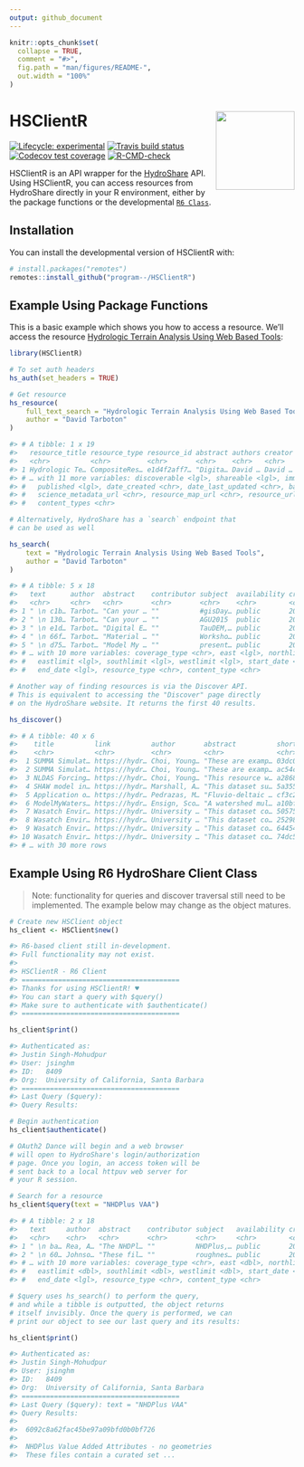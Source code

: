 ```yaml
---
output: github_document
---
```


<!-- README.md is generated from README.Rmd. Please edit that file -->

```r
knitr::opts_chunk$set(
  collapse = TRUE,
  comment = "#>",
  fig.path = "man/figures/README-",
  out.width = "100%"
)
```

# HSClientR <a href='https://github.com/program--/HSClientR'><img src='man/figures/logo.png' align="right" height="139" /></a>

<!-- badges: start -->
[![Lifecycle: experimental](https://img.shields.io/badge/lifecycle-experimental-orange.svg)](https://www.tidyverse.org/lifecycle/#experimental)
[![Travis build status](https://travis-ci.com/program--/HSClientR.svg?branch=master)](https://travis-ci.com/program--/HSClientR)
[![Codecov test coverage](https://codecov.io/gh/program--/HSClientR/branch/master/graph/badge.svg)](https://codecov.io/gh/program--/HSClientR)
[![R-CMD-check](https://github.com/program--/HSClientR/workflows/R-CMD-check/badge.svg)](https://github.com/program--/HSClientR/actions)
<!-- [![CRAN status](https://www.r-pkg.org/badges/version/HSClientR)](https://CRAN.R-project.org/package=HSClientR) -->
<!-- badges: end -->

HSClientR is an API wrapper for the [HydroShare](https://www.hydroshare.org) API.
Using HSClientR, you can access resources from HydroShare directly in your R environment,
either by the package functions or the developmental [`R6 Class`](https://r6.r-lib.org/reference/R6Class.html). 

## Installation

You can install the developmental version of HSClientR with:

``` r
# install.packages("remotes")
remotes::install_github("program--/HSClientR")
```

## Example Using Package Functions

This is a basic example which shows you how to access a resource. We'll access the resource
[Hydrologic Terrain Analysis Using Web Based Tools](https://www.hydroshare.org/resource/e1d4f2aff7d84f79b901595f6ea48368/):

```r
library(HSClientR)

# To set auth headers
hs_auth(set_headers = TRUE)

# Get resource
hs_resource(
    full_text_search = "Hydrologic Terrain Analysis Using Web Based Tools",
    author = "David Tarboton"
)

#> # A tibble: 1 x 19
#>   resource_title resource_type resource_id abstract authors creator doi   public
#>   <chr>          <chr>         <chr>       <chr>    <chr>   <chr>   <lgl> <lgl> 
#> 1 Hydrologic Te… CompositeRes… e1d4f2aff7… "Digita… David … David … NA    TRUE  
#> # … with 11 more variables: discoverable <lgl>, shareable <lgl>, immutable <lgl>,
#> #   published <lgl>, date_created <chr>, date_last_updated <chr>, bag_url <chr>,
#> #   science_metadata_url <chr>, resource_map_url <chr>, resource_url <chr>,
#> #   content_types <chr>

# Alternatively, HydroShare has a `search` endpoint that
# can be used as well

hs_search(
    text = "Hydrologic Terrain Analysis Using Web Based Tools",
    author = "David Tarboton"
)

#> # A tibble: 5 x 18
#>   text      author  abstract    contributor subject  availability created modified
#>   <chr>     <chr>   <chr>       <chr>       <chr>    <chr>        <chr>   <chr>   
#> 1 " \n c1b… Tarbot… "Can your … ""          #gisDay… public       2015-1… 2015-11…
#> 2 " \n 130… Tarbot… "Can your … ""          AGU2015  public       2015-1… 2015-12…
#> 3 " \n e1d… Tarbot… "Digital E… ""          TauDEM,… public       2018-0… 2018-04…
#> 4 " \n 66f… Tarbot… "Material … ""          Worksho… public       2016-0… 2016-07…
#> 5 " \n d75… Tarbot… "Model My … ""          present… public       2018-0… 2018-04…
#> # … with 10 more variables: coverage_type <chr>, east <lgl>, northlimit <lgl>,
#> #   eastlimit <lgl>, southlimit <lgl>, westlimit <lgl>, start_date <lgl>,
#> #   end_date <lgl>, resource_type <chr>, content_type <chr>

# Another way of finding resources is via the Discover API.
# This is equivalent to accessing the "Discover" page directly
# on the HydroShare website. It returns the first 40 results.

hs_discover()

#> # A tibble: 40 x 6
#>    title          link          author       abstract          short_id   metadata
#>    <chr>          <chr>         <chr>        <chr>             <chr>      <list>  
#>  1 SUMMA Simulat… https://hydr… Choi, Young… "These are examp… 03dc01d36… <tibble…
#>  2 SUMMA Simulat… https://hydr… Choi, Young… "These are examp… ac54c8046… <tibble…
#>  3 NLDAS Forcing… https://hydr… Choi, Young… "This resource w… a28685d2d… <tibble…
#>  4 SHAW model in… https://hydr… Marshall, A… "This dataset su… 5a355d673… <tibble…
#>  5 Application o… https://hydr… Pedrazas, M… "Fluvio-deltaic … cf3c26339… <tibble…
#>  6 ModelMyWaters… https://hydr… Ensign, Sco… "A watershed mul… a10bfc16d… <tibble…
#>  7 Wasatch Envir… https://hydr… University … "This dataset co… 5057577e8… <tibble…
#>  8 Wasatch Envir… https://hydr… University … "This dataset co… 252980b3b… <tibble…
#>  9 Wasatch Envir… https://hydr… University … "This dataset co… 6445418c7… <tibble…
#> 10 Wasatch Envir… https://hydr… University … "This dataset co… 74dc57ed7… <tibble…
#> # … with 30 more rows
```

## Example Using R6 HydroShare Client Class

> Note: functionality for queries and discover traversal
> still need to be implemented. The example below may change
> as the object matures.

```r
# Create new HSClient object
hs_client <- HSClient$new()

#> R6-based client still in-development.
#> Full functionality may not exist.
#> 
#> HSClientR - R6 Client
#> =======================================
#> Thanks for using HSClientR! ♥
#> You can start a query with $query()
#> Make sure to authenticate with $authenticate()
#> =======================================

hs_client$print()

#> Authenticated as:
#> Justin Singh-Mohudpur
#> User: jsinghm
#> ID:   8409
#> Org:  University of California, Santa Barbara
#> =======================================
#> Last Query ($query):
#> Query Results:

# Begin authentication
hs_client$authenticate()

# OAuth2 Dance will begin and a web browser
# will open to HydroShare's login/authorization
# page. Once you login, an access token will be
# sent back to a local httpuv web server for
# your R session.

# Search for a resource
hs_client$query(text = "NHDPlus VAA")

#> # A tibble: 2 x 18
#>   text     author  abstract    contributor subject   availability created modified
#>   <chr>    <chr>   <chr>       <chr>       <chr>     <chr>        <chr>   <chr>   
#> 1 " \n ba… Rea, A… "The NHDPl… ""          NHDPlus,… public       2019-0… 2019-08…
#> 2 " \n 60… Johnso… "These fil… ""          roughnes… public       2020-1… 2021-02…
#> # … with 10 more variables: coverage_type <chr>, east <dbl>, northlimit <dbl>,
#> #   eastlimit <dbl>, southlimit <dbl>, westlimit <dbl>, start_date <lgl>,
#> #   end_date <lgl>, resource_type <chr>, content_type <chr>

# $query uses hs_search() to perform the query,
# and while a tibble is outputted, the object returns
# itself invisibly. Once the query is performed, we can
# print our object to see our last query and its results:

hs_client$print()

#> Authenticated as:
#> Justin Singh-Mohudpur
#> User: jsinghm
#> ID:   8409
#> Org:  University of California, Santa Barbara
#> =======================================
#> Last Query ($query): text = "NHDPlus VAA"
#> Query Results:
#>  
#>  6092c8a62fac45be97a09bfd0b0bf726  
#>  
#>  NHDPlus Value Added Attributes - no geometries  
#>  These files contain a curated set ...
```